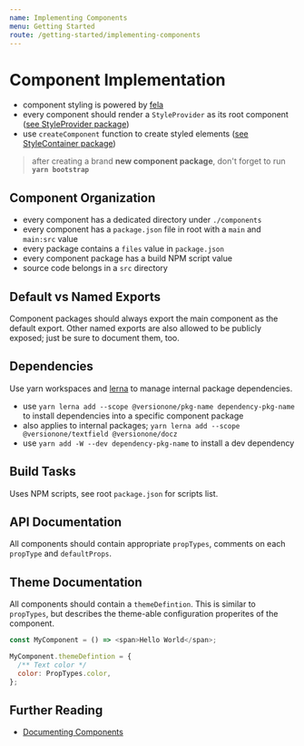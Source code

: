 ```yaml
---
name: Implementing Components
menu: Getting Started
route: /getting-started/implementing-components
---
```


# Component Implementation

- component styling is powered by [fela](https://fela.js.org)
- every component should render a `StyleProvider` as its root component ([see StyleProvider package](/packages/style-provider))
- use `createComponent` function to create styled elements ([see StyleContainer package](/packages/style-container))

> after creating a brand **new component package**, don't forget to run **`yarn bootstrap`**

## Component Organization

- every component has a dedicated directory under `./components`
- every component has a `package.json` file in root with a `main` and `main:src` value
- every package contains a `files` value in `package.json`
- every component package has a build NPM script value
- source code belongs in a `src` directory

## Default vs Named Exports

Component packages should always export the main component as the default export. Other named exports are also allowed to be publicly exposed; just be sure to document them, too.

## Dependencies

Use yarn workspaces and [lerna](https://lernajs.io) to manage internal package dependencies.

- use `yarn lerna add --scope @versionone/pkg-name dependency-pkg-name` to install dependencies into a specific component package
- also applies to internal packages; `yarn lerna add --scope @versionone/textfield @versionone/docz`
- use `yarn add -W --dev dependency-pkg-name` to install a dev dependency

## Build Tasks

Uses NPM scripts, see root `package.json` for scripts list.

## API Documentation

All components should contain appropriate `propTypes`, comments on each `propType` and `defaultProps`.

## Theme Documentation

All components should contain a `themeDefintion`. This is similar to `propTypes`, but describes the theme-able configuration properites of the component.

```js
const MyComponent = () => <span>Hello World</span>;

MyComponent.themeDefintion = {
  /** Text color */
  color: PropTypes.color,
};
```

## Further Reading

- [Documenting Components](/getting-started/documenting-components)

